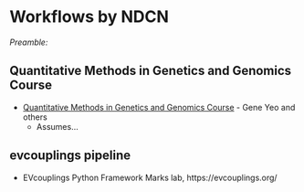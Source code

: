 # Workflows by NDCN {#ndcn-workflows}

*Preamble:*


## Quantitative Methods in Genetics and Genomics Course
- [Quantitative Methods in Genetics and Genomics Course](https://github.com/biom262/cmm262-2020) - Gene Yeo and others
  - Assumes...


## evcouplings pipeline {#ndcn-workflows-evcouplings}
- EVcouplings Python Framework Marks lab, https://evcouplings.org/ 


